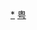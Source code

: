 <div style="position: relative" class="center">
{{Image label begin|image=Administrative Division Zhuhai 2.png|width={{{1|752}}}|link=}} 
{{Image label|x=810|y=380|scale={{{1|752}}}/2280|text={{vtext|[[香洲区|<span style="color: black;">'''香洲区'''</span>]]}}}}
{{Image label|x=290|y=460|scale={{{1|752}}}/2280|text=[[斗门区|<span style="color: black;">'''斗门区'''</span>]]}}
{{Image label|x=360|y=790|scale={{{1|752}}}/2280|text=[[金湾区|<span style="color: black;">'''金湾区'''</span>]]}}

{{Image label|x=350|y=380|scale={{{1|552}}}/920|text=[[横琴粤澳深度合作区|<span style="color: black; ">''<small>'''横琴粤澳深度合作区'''</small>''</span>]]}}
{{Image label|x=670|y=430|scale={{{1|552}}}/920|text=[[珠海万山海洋开发试验区|<span style="color: black; ">''<small>'''万山海洋开发试验区'''</small>''</span>]]}}

{{Image label|x=110|y=475|scale={{{1|552}}}/920|text=[[珠海经济技术开发区|<span style="color: black; ">''<small>'''高栏港区'''</small>''</span>]]}}
{{Image label|x=435|y=110|scale={{{1|552}}}/920|text=[[珠海高新技术产业开发区|<span style="color: black; ">''<small>'''高新區'''</small>''</span>]]}}
</div>
<noinclude>
[[Category:珠海行政区划|*]]
[[Category:中华人民共和国地级行政区划图|粤]]
</noinclude>